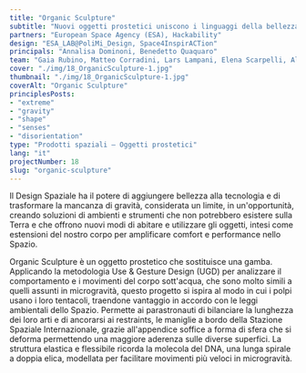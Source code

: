 ```yaml
---
title: "Organic Sculpture"
subtitle: "Nuovi oggetti prostetici uniscono i linguaggi della bellezza e della tecnologia per aumentare le performance di astronauti e parastronauti."
partners: "European Space Agency (ESA), Hackability"
design: "ESA_LAB@PoliMi_Design, Space4InspirACTion"
principals: "Annalisa Dominoni, Benedetto Quaquaro"
team: "Gaia Rubino, Matteo Corradini, Lars Lampani, Elena Scarpelli, Alexandra Spassov, Zixin Zheng"
cover: "./img/18_OrganicSculpture-1.jpg"
thumbnail: "./img/18_OrganicSculpture-1.jpg"
coverAlt: "Organic Sculpture"
principlesPosts:
- "extreme"
- "gravity"
- "shape"
- "senses"
- "disorientation"
type: "Prodotti spaziali — Oggetti prostetici"
lang: "it"
projectNumber: 18
slug: "organic-sculpture"
---
```


Il Design Spaziale ha il potere di aggiungere bellezza alla tecnologia e di trasformare la mancanza di gravità, considerata un limite, in un'opportunità, creando soluzioni di ambienti e strumenti che non potrebbero esistere sulla Terra e che offrono nuovi modi di abitare e utilizzare gli oggetti, intesi come estensioni del nostro corpo per amplificare comfort e performance nello Spazio. 

Organic Sculpture è un oggetto prostetico che sostituisce una gamba. Applicando la metodologia Use & Gesture Design (UGD) per analizzare il comportamento e i movimenti del corpo sott'acqua, che sono molto simili a quelli assunti in microgravità, questo progetto si ispira al modo in cui i polpi usano i loro tentacoli, traendone vantaggio in accordo con le leggi ambientali dello Spazio. Permette ai parastronauti di bilanciare la lunghezza dei loro arti e di ancorarsi ai restraints, le maniglie a bordo della Stazione Spaziale Internazionale, grazie all'appendice soffice a forma di sfera che si deforma permettendo una maggiore aderenza sulle diverse superfici. La struttura elastica e flessibile ricorda la molecola del DNA, una lunga spirale a doppia elica, modellata per facilitare movimenti più veloci in microgravità.
